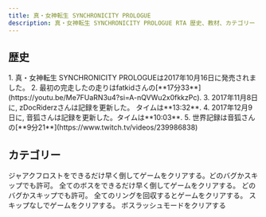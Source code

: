 ```yaml
---
title: 真・女神転生 SYNCHRONICITY PROLOGUE
description: 真・女神転生 SYNCHRONICITY PROLOGUE RTA 歴史、教材、カテゴリー
---
```



<DocsHero 
    content="真・女神転生 SYNCHRONICITY PROLOGUEはメガテン２５周年を記念して無料アクショーンゲーム。"
    srcUrl={syncCover}
    alt="Shin Megami Tensei - Synchronicity Prologue Cover"
/>

<LinkCard title="ランキング" href="https://www.speedrun.com/ja-JP/smtsync" description="投稿されたRTA動画を観るようにSpeedrun.comへ"/>

## 歴史

<Tabs>
<TabItem label="Any% - Easy">
<Steps>
1. 真・女神転生 SYNCHRONICITY PROLOGUEは2017年10月16日に発売されました。
2. 最初の完走したの走りはfatkidさんの[**17分33**](https://youtu.be/Me7FUaRN3u4?si=A-nQVWu2x0fkkzPc).
3. 2017年11月8日に, zDocRiderzさんは記録を更新した。 タイムは**13:32**.
4. 2017年12月9日に, 音狐さんは記録を更新した。タイムは**10:03**.
5. 世界記録は音狐さんの[**9分21**](https://www.twitch.tv/videos/239986838)
</Steps>
</TabItem>
</Tabs>

## カテゴリー
<CardGrid>
    <Card title="Any%">ジャアクフロストをできるだけ早く倒してゲームをクリアする。どのバグかスキップでも許可。 </Card>
    <Card title="全ボス">全てのボスをできるだけ早く倒してゲームをクリアする。 どのバグかスキップでも許可。</Card>
    <Card title="All Collectibles">全てのリングを回収するとゲームをクリアする。</Card>
    <Card title="スキップなし">スキップなしでゲームをクリアする。</Card>
    <Card title="ボスラッシュ">ボスラッシュモードをクリアする</Card>
</CardGrid>
